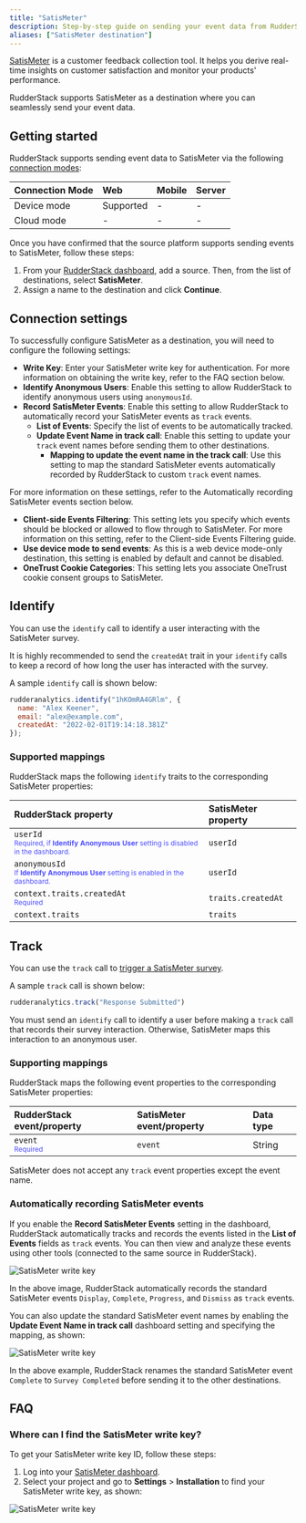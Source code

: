 ```yaml
---
title: "SatisMeter"
description: Step-by-step guide on sending your event data from RudderStack to SatisMeter.
aliases: ["SatisMeter destination"]
---
```


[SatisMeter](https://clarity.microsoft.com/) is a customer feedback collection tool. It helps you derive real-time insights on customer satisfaction and monitor your products' performance.

RudderStack supports SatisMeter as a destination where you can seamlessly send your event data.

## Getting started

RudderStack supports sending event data to SatisMeter via the following <a href="https://rudderstack.com/docs/rudderstack-cloud/rudderstack-connection-modes/">connection modes</a>:

| Connection Mode | Web | Mobile | Server |
| :--- | :--- | :--- | :--- |
| Device mode | Supported | - | - |
| Cloud mode | -  | - | - |

Once you have confirmed that the source platform supports sending events to SatisMeter, follow these steps:

1. From your [RudderStack dashboard](https://app.rudderstack.com/), add a source. Then, from the list of destinations, select **SatisMeter**.
2. Assign a name to the destination and click **Continue**.

## Connection settings

To successfully configure SatisMeter as a destination, you will need to configure the following settings:

- **Write Key**: Enter your SatisMeter write key for authentication. For more information on obtaining the write key, refer to the <Link to="#faq">FAQ</Link> section below.
- **Identify Anonymous Users**: Enable this setting to allow RudderStack to identify anonymous users using `anonymousId`.
- **Record SatisMeter Events**: Enable this setting to allow RudderStack to automatically record your SatisMeter events as <Link to="/event-spec/standard-events/track/">`track`</Link> events. 
  - **List of Events**: Specify the list of events to be automatically tracked.
  - **Update Event Name in track call**: Enable this setting to update your `track` event names before sending them to other destinations.
    - **Mapping to update the event name in the track call**: Use this setting to map the standard SatisMeter events automatically recorded by RudderStack to custom `track` event names.

<div class="infoBlock">
For more information on these settings, refer to the <Link to="#automatically-recording-satismeter-events">Automatically recording SatisMeter events</Link> section below.
</div>

- **Client-side Events Filtering**: This setting lets you specify which events should be blocked or allowed to flow through to SatisMeter. For more information on this setting, refer to the <Link to="/sources/sdks/event-filtering/">Client-side Events Filtering</Link> guide.
- **Use device mode to send events**: As this is a <Link to="https://www.rudderstack.com/docs/destinations/rudderstack-connection-modes/#device-mode">web device mode</Link>-only destination, this setting is enabled by default and cannot be disabled.
- **OneTrust Cookie Categories**: This setting lets you associate <Link to="/sources/sdks/rudderstack-javascript-sdk/consent-managers/onetrust/">OneTrust</Link> cookie consent groups to SatisMeter.

## Identify

You can use the <Link to="/event-spec/standard-events/identify/">`identify`</Link> call to identify a user interacting with the SatisMeter survey.

<div class="infoBlock">
It is highly recommended to send the <code class="inline-code">createdAt</code> trait in your <code class="inline-code">identify</code> calls to keep a record of how long the user has interacted with the survey.
</div>

A sample `identify` call is shown below:

```javascript
rudderanalytics.identify("1hKOmRA4GRlm", {
  name: "Alex Keener",
  email: "alex@example.com",
  createdAt: "2022-02-01T19:14:18.381Z"
});
```

### Supported mappings

RudderStack maps the following `identify` traits to the corresponding SatisMeter properties:

| RudderStack property | SatisMeter property | 
| :-----| :------| 
| `userId` <br/> <span style="color: #4D4DFF;font-size:12px;">Required, if **Identify Anonymous User** setting is disabled in the dashboard.</span> | `userId` |
| <Link to="/sources/event-streams/sdks/rudderstack-javascript-sdk/supported-api/#anonymous-id">`anonymousId`</Link> <br/> <span style="color: #4D4DFF;font-size:12px;">If **Identify Anonymous User** setting is enabled in the dashboard.</span> | `userId` |
| `context.traits.createdAt` <br/> <span style="color: #4D4DFF;font-size:12px;">Required</span>  | `traits.createdAt` |
| `context.traits` | `traits` |

## Track

You can use the <Link to="/event-spec/standard-events/track/">`track`</Link> call to <a href="https://support.satismeter.com/hc/en-us/articles/6980449391891-User-events">trigger a SatisMeter survey</a>.

A sample `track` call is shown below:

```javascript
rudderanalytics.track("Response Submitted")
```

<div class="warningBlock">
You must send an <code class="inline-code">identify</code> call to identify a user before making a <code class="inline-code">track</code> call that records their survey interaction. Otherwise, SatisMeter maps this interaction to an anonymous user.
</div>

### Supporting mappings

RudderStack maps the following event properties to the corresponding SatisMeter properties:

| RudderStack event/property | SatisMeter event/property | Data type |
| :-----| :------|  :--- |
| `event` <br/> <span style="color: #4D4DFF;font-size:12px;">Required</span> | `event` | String |

<div class="warningBlock">
SatisMeter does not accept any <code class="inline-code">track</code> event properties except the event name.
</div>

### Automatically recording SatisMeter events

If you enable the **Record SatisMeter Events** setting in the dashboard, RudderStack automatically tracks and records the events listed in the **List of Events** fields as `track` events. You can then view and analyze these events using other tools (connected to the same source in RudderStack).

<img src="../../assets/event-stream-destinations/record-satismeter-events.png" alt="SatisMeter write key" />

In the above image, RudderStack automatically records the standard SatisMeter events `Display`, `Complete`, `Progress`, and `Dismiss` as `track` events.

You can also update the standard SatisMeter event names by enabling the **Update Event Name in track call** dashboard setting and specifying the mapping, as shown:

<img src="../../assets/event-stream-destinations/satismeter-update-track-event-name.png" alt="SatisMeter write key" />

In the above example, RudderStack renames the standard SatisMeter event `Complete` to `Survey Completed` before sending it to the other destinations.

## FAQ

### Where can I find the SatisMeter write key?

To get your SatisMeter write key ID, follow these steps:

1. Log into your <a href="https://app.satismeter.com/">SatisMeter dashboard</a>.
2. Select your project and go to **Settings** > **Installation** to find your SatisMeter write key, as shown:

<img src="../../assets/event-stream-destinations/satismeter-write-key.png" alt="SatisMeter write key" />

<br />